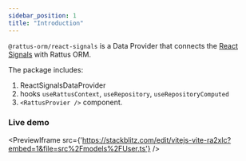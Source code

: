 ```yaml
---
sidebar_position: 1
title: "Introduction"
---
```


`@rattus-orm/react-signals` is a Data Provider that connects the [React Signals](https://github.com/preactjs/signals/tree/main/packages/react) with Rattus ORM.

The package includes:
1. ReactSignalsDataProvider
2. hooks `useRattusContext`, `useRepository`, `useRepositoryComputed`
3. `<RattusProvier />` component.

### Live demo
<PreviewIframe src={'https://stackblitz.com/edit/vitejs-vite-ra2xlc?embed=1&file=src%2Fmodels%2FUser.ts'} />
